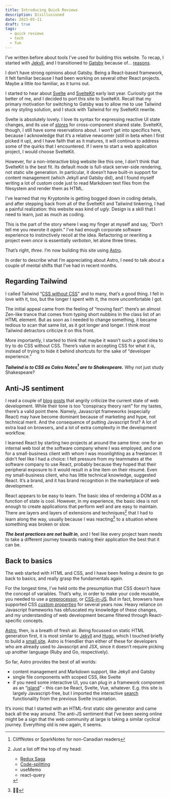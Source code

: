```yaml
---
title: Introducing Quick Reviews
description: Disillusioned
date: 2023-05-11
draft: true
tags:
  - quick reviews
  - tech
  - fun
---
```


I’ve written before about tools I’ve used for building this website. To recap, I started with [Jekyll](placeholder), and I transitioned to [Gatsby](placeholder) because of... [reasons](placeholder).

I don’t have strong opinions about Gatsby. Being a React-based framework, it felt familiar because I had been working on several other React projects. Maybe a little _too_ familiar, as it turns out.

I started to hear about [Svelte](placeholder) and [SvelteKit](placeholder) early last year. Curiosity got the better of me, and I decided to port this site to SvelteKit. Recall that my primary motivation for switching to Gatsby was to allow me to use Tailwind as my styling solution, and I stuck with Tailwind for my SvelteKit rewrite.

Svelte is absolutely lovely. I love its syntax for expressing reactive UI state changes, and its use of _[stores](placeholder)_ for cross-component shared state. SvelteKit, though, I still have some reservations about. I won’t get into specifics here, because I acknowledge that it’s a relative newcomer (still in beta when I first picked it up), and I have faith that as it matures, it will continue to address some of the quirks that I encountered. If I were to start a  web application project, I would choose SvelteKit.

However, for a non-interactive blog website like this one, I don’t think that SvelteKit is the best fit. Its default mode is full-stack server-side rendering, not static site generation. In particular, it doesn’t have built-in support for content management (which Jekyll and Gatsby did), and I found myself writing a lot of custom code just to read Markdown text files from the filesystem and render them as HTML.

I’ve learned that my Kryptonite is getting bogged down in coding details, and after stepping back from all of the SvelteKit and Tailwind tinkering, I had a painful realization: this website was kind of _ugly_. Design is a skill that I need to learn, just as much as coding.

This is the part of the story where I wag my finger at myself and say, “Don’t tell me you rewrote it _again_.” I’ve had enough corporate software experience to instinctively recoil at the idea. Refactoring or rewriting a project even _once_ is essentially _verboten_, let alone three times.

That’s right, _three_. I’m now building this site using [Astro](placeholder).

In order to describe what I’m appreciating about Astro, I need to talk about a couple of mental shifts that I’ve had in recent months.

## Regarding Tailwind


I called Tailwind “[CSS without CSS](placeholder)” and to many, that’s a good thing. I fell in love with it, too, but the longer I spent with it, the more uncomfortable I got.

The initial appeal came from the feeling of “moving fast”: there’s an almost Zen-like trance that comes from typing short nubbins in the class list of an HTML element. But as soon as I needed to change something, it became tedious to scan that same list, as it got longer and longer. I think most Tailwind detractors criticize it on this front.

More importantly,  I started to think that maybe it wasn’t such a good idea to try to do CSS without CSS. There’s value in accepting CSS for what it is, instead of trying to hide it behind shortcuts for the sake of “developer experience.” 

**_Tailwind is to CSS as Coles Notes[^1] are to Shakespeare._** Why not just study Shakespeare?

## Anti-JS sentiment

I read a couple of [blog](https://infrequently.org/2023/02/the-market-for-lemons/) [posts](https://www.spicyweb.dev/the-great-gaslighting-of-the-js-age/) that angrily criticize the current state of web development. While their tone is too “conspiracy theory rant” for my tastes, there’s a valid point there. Namely, Javascript frameworks (especially React) may have become dominant because of marketing and hype, not technical merit. And the consequence of putting Javascript first? A lot of extra load on browsers, and a lot of extra complexity in the development workflow.

I learned React by starting two projects at around the same time: one for an internal web tool at the software company where I was employed, and one for a small-business client with whom I was moonlighting as a freelancer. It didn’t feel like I had a choice: I felt pressure from my teammates at the software company to use React, probably because they hoped that their peripheral exposure to it would result in a line item on their résumé. Even my small-business client, who has little technical knowledge, suggested React. It’s a brand, and it has brand recognition in the marketplace of web development.

React appears to be easy to learn. The basic idea of rendering a DOM as a function of state is cool. However, in my experience, the basic idea is not enough to create applications that perform well and are easy to maintain. There are layers and layers of extensions and techniques[^2] that I had to learn along the way, usually because I was reacting[^3] to a situation where something was broken or slow.

**_The best practices are not built in_**, and I feel like every project team needs to take a different journey towards making their application the best that it can be.

## Back to basics

The web started with HTML and CSS, and I have been feeling a desire to go back to basics, and really grasp the fundamentals again.

For the longest time, I’ve held onto the presumption that CSS doesn’t have the concept of variables. That’s why, in order to make your code reusable, you needed to use a [preprocessor](SASS), or [CSS-in-JS](styled%20components). But in fact, browsers have supported CSS [_custom properties_](placeholder) for several years now. Heavy reliance on Javascript frameworks has obfuscated my knowledge of these changes, and my understanding of web development became filtered through React-specific concepts.

[Astro](placeholder), then, is a breath of fresh air. Being focussed on static HTML generation first, it is most similar to [Jekyll](placeholder) and [Hugo](placeholder), which I touched briefly to build a [small site](https://jacob-rob.com). Astro is friendlier than either of these for developers who are already used to Javascript and JSX, since it doesn’t require picking up another language (Ruby and Go, respectively).

So far, Astro provides the best of all worlds:
- content management and Markdown support, like Jekyll and Gatsby
- single file components with scoped CSS, like Svelte
- if you need some interactive UI, you can plug in a framework component as an “[island](placeholder)” - this can be React, Svelte, Vue, whatever. E.g. this site is largely Javascript-free, but I imported the interactive [search](/blog/search) functionality from the previous Svelte incarnation.

It’s ironic that I started with an HTML-first static site generator and came back all the way around. The anti-JS sentiment that I’ve been seeing online might be a sign that the web community at large is taking a similar cyclical journey. Everything old is new again, it seems.

[^1]:	CliffNotes or SparkNotes for non-Canadian readers

[^2]:	Just a list off the top of my head:
	- [Redux Saga](placeholder)
	- [Code-splitting](placeholder)
	- useMemo
	- react-query

[^3]:	🥁😏